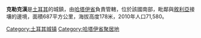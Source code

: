 '''克勒克漢'''是[[土耳其|土耳其]]的城鎮，由[[哈塔伊省|哈塔伊省]]負責管轄，位於該國南部，毗鄰與[[敘利亞|敘利亞]]接壤的邊境，面積687平方公里，海拔高度178米，2010年人口71,580。

{{coord|36.4989|36.3531|type:city|format=dms|display=title}}

{{Turkey-geo-stub}}
[[Category:土耳其城镇|Category:土耳其城镇]]
[[Category:哈塔伊省聚居地|Category:哈塔伊省聚居地]]